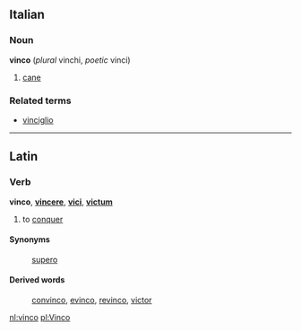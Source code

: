 ==Italian==
===Noun===
'''vinco''' (''plural'' vinchi, ''poetic'' vinci)

# [[cane]]

===Related terms===
*[[vinciglio]]

----
==Latin==
===Verb===
'''vinco''', '''[[vincere]]''', '''[[vici]]''', '''[[victum]]'''

# to [[conquer]]
====Synonyms====
: [[supero]]
====Derived words====
: [[convinco]], [[evinco]], [[revinco]], [[victor]]

[[nl:vinco]]
[[pl:Vinco]]